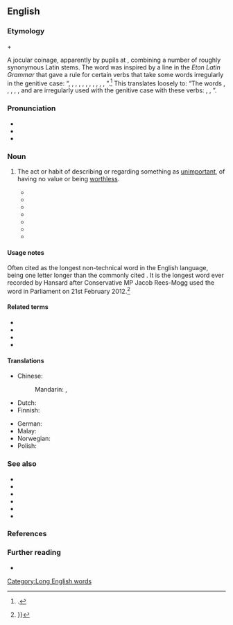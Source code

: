 ==English==

===Etymology===
{{der|en|la|-}} {{compound|la|floccus|t1=a wisp|naucum|t2=a trifle|nihilum|t3=nothing|pilus|t4=a hair|nocat=1}} + {{m|en|-fication}}

A jocular coinage, apparently by pupils at {{w|Eton College}}, combining a number of roughly synonymous Latin stems. The word was inspired by a line in the ''Eton Latin Grammar'' that gave a rule for certain verbs that take some words irregularly in the genitive case: “{{m|la|flocci|Flocci}}, {{m|la|nauci}}, {{m|la|nihili}}, {{m|la|pili}}, {{m|la|assis}}, {{m|la|huius}}, {{m|la|teruncii}}, {{m|la|[[his]] [[verbis]]}}, {{m|la|aestimo}}, {{m|la|pendo}}, {{m|la|facio}}, {{m|la|[[peculiariter]] [[adduntur]]}}”.<ref>{{cite-web |title=''Floccinaucinihilipilification'' |publisher=''The Spectator'' |work=Mind your language |author=Dot Wordsworth |url=https://www.spectator.co.uk/2011/06/mind-your-language-39/ |date=11 June 2011}}.</ref> This translates loosely to: “The words {{m|la|floccus}}, {{m|la|naucus}}, {{m|la|nihilum}}, {{m|la|pilus}}, {{m|la|assis||penny}}, {{m|la|hic||this}} and {{m|la|teruncius||farthing}} are irregularly used with the genitive case with these verbs: {{m|la|aestimo||to appraise value}}, {{m|la|pendo||to weigh, to pay}}, {{m|la|facio||to make}}”.

===Pronunciation===
* {{IPA|en|/ˌflɒksɪˌnɔːsɪˌnaɪhɪlɪˌpɪlɪfɪˈkeɪʃən/|/ˌflɒksiˌnɒsiˌnɪhɪlɪˌpɪlɪfɪˈkeɪʃən/}}
* {{audio|en|en-us-floccinaucinihilipilification.ogg|Audio (US)}}
* {{audio|en|en-uk-floccinaucinihilipilification.ogg|Audio (UK)}}
{{attention|en|Neither audio pronunciation matches either IPA pronunciation. There would appear to be four logical combinations using either "nɒsɪ" vs "nɔːsɪ" in one position and "nɪ" vs "naɪ" immediately following. The IPA gives only two of the four possibilities and the audio gives only the other two of the four possibilities.}}

===Noun===
{{en-noun|-}}

# {{lb|en|often|humorous}} The act or habit of describing or regarding something as [[unimportant]], of having no value or being [[worthless]].
#* {{quote-book|en|year=1741|author=[[w:William Shenstone|William Shenstone]]|title=Letters|passage=I loved him for nothing so much as his '''flocci-nauci-nihili-pili-fication''' of money.}}
#* {{quote-book|en|year=1970|author=[[w:Patrick O'Brian|Patrick O'Brian]]|title=Master and Commander|passage=There is a systematic '''flocci-nauci-nihili-pilification''' of all other aspects of existence that angers me.}}
#* {{quote-book|en|year=2000|author=Raymond J. Chambers|title=Logic, Law, and Ethics|url=http://books.google.com/books?id=Ei03tgPKEKcC&lpg=PA28&dq=floccinaucinihilipilification&pg=PA28#v=onepage&q=floccinaucinihilipilification&f=false|passage='''Floccinaucinihilipilification''' in accounting - does it matter?}}
#* {{quote-book|en|year=2006|author=Sol Steinmetz|title=The life of language|url=http://books.google.com/books?id=raN6AAAAIAAJ&q=floccinaucinihilipilification&dq=floccinaucinihilipilification&hl=en&sa=X&ei=dS8BU4bIMcTWyQHf94GwDw&ved=0CKsBEOgBMBc4PA|passage=They must be taken with an air of contempt, a '''floccinaucinihilipilification''' of all that can gratify the outward man.}}
#* {{quote-book|en|year=2009|author=Judith Orloff|title=Emotional Freedom|url=http://books.google.com/books?id=_V53VntvlmQC&lpg=PA312&dq=floccinaucinihilipilification&pg=PA312#v=onepage&q=floccinaucinihilipilification&f=false|passage=Some people with low self-esteem are prone to '''floccinaucinihilipilification''', the habit of deeming everything worthless.}}
#* {{quote-book|en|year=2011|author=Bruce Ratner|title=Statistical and Machine-Learning Data Mining|url=http://books.google.com/books?id=I3KZCfmhWJwC&lpg=PT42&dq=floccinaucinihilipilification&pg=PT42#v=onepage&q=floccinaucinihilipilification&f=false|passage=The quasi statistician would doubtlessly not know how to check this supposition, thus rendering the interpretation of the mean profit as '''floccinaucinihilipilification'''.}}
#* {{quote-book|en|year=2012|author=[[w:Jacob Rees-Mogg|Jacob Rees-Mogg]]|title=Hansard|url=http://www.publications.parliament.uk/pa/cm201212/cmhansrd/cm120221/debtext/120221-0002.htm#12022155000158|passage=Let me indulge in the '''floccinaucinihilipilification''' of EU judges and quote from the book of Amos about them.}}

====Usage notes====
Often cited as the longest non-technical word in the English language, being one letter longer than the commonly cited {{m|en|antidisestablishmentarianism}}. It is the longest word ever recorded by Hansard after Conservative MP Jacob Rees-Mogg used the word in Parliament on 21st February 2012.<ref>
{{cite-web
|date=21 February 2012
|author=Jacob Rees-Mogg
|authorlink=Jacob Rees-Mogg
|title=HC Deb, 21 February 2012, c787
|work=TheyWorkForYou
|url=https://www.theyworkforyou.com/debates/?id=2012-02-21b.787.1
|passage=It does not apply to judges in the EU, so let me be rude about them. Let me indulge in the floccinaucinihilipilification of EU judges and quote from the book of Amos about them: {{...}}}}
</ref>

====Related terms====
* {{l|en|floccinaucinihilipilificate}}
* {{l|en|floccinaucinihilipilificatory}}
* {{l|en|floccinaucinihilipilificatious}}
* {{l|en|floccinaucinihilipilificatiousness}}

====Translations====
{{trans-top|act or habit of describing or regarding something as unimportant}}
* Chinese:
*: Mandarin: {{t|cmn|[[把]][[某]][[東西]][[看作]][[是]][[無]][[價值]][[的]]}}, {{t|cmn|[[把]][[某]][[东西]][[看作]][[是]][[无]][[价值]][[的]]|tr=bǎ mǒu dōngxi kànzuò shì wú jiàzhí de}}
* Dutch: {{t|nl|geringschatting}}
* Finnish: {{t+|fi|vähättely}}
{{trans-mid}}
* German: {{t|de|Geringschätzung|f}}
* Malay: {{t|ms|memperkecil}}
* Norwegian: {{t|no|bagatellisering|m}}
* Polish: {{t|pl|brak uznania dla}}
{{trans-bottom}}

===See also===
* {{l|en|antidisestablishmentarianism}}
* {{l|en|antidisestablishmentarianismists}}
* {{l|en|dacryocystorhinostomy}}
* {{l|en|hippopotomonstrosesquipedaliophobia}}
* {{l|en|supercalifragilisticexpialidocious}}
* {{l|en|pneumonoultramicroscopicsilicovolcanoconiosis}}

===References===
<references/>

[[Category:Long English words]]

===Further reading===
* {{projectlink|wikiquote}}